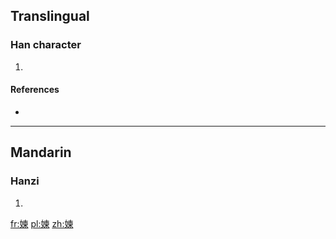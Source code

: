 ==Translingual==

===Han character===
{{Han char|rn=38|rad=女|as=09|sn=12|four=|canj=女木田火 (VDWF)|ids=⿰[[女]][[柬]]}}

# {{defn|Han|sort=女09}}

====References====
* {{Han ref|kx=0267.210|dkj=06526|hdz=21064.080|uh=5AA1|ud=23201}}

----

==Mandarin==

===Hanzi===
{{cmn-hanzi|pin=[[liàn]] ([[lian4]]), [[yú]] ([[yu2]])|wg=lien<sup>4</sup>, yü<sup>2</sup>}}

# {{defn|lang=cmn|sort=女09}}

[[fr:媡]]
[[pl:媡]]
[[zh:媡]]